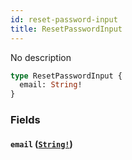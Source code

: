 ```yaml
---
id: reset-password-input
title: ResetPasswordInput
---
```


No description

```graphql
type ResetPasswordInput {
  email: String!
}
```

### Fields

#### `email` ([`String!`](/docs/graphql/scalars/string))
